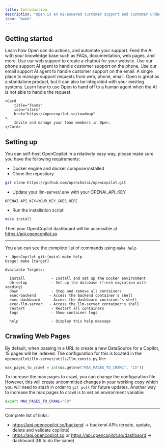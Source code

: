 ```yaml
---
title: Introduction
description: "Open is an AI-powered customer support and customer understanding platform. It can run your entire customer support on autopilot and save up to $100K a year. Open can also help you understand your customers better and suggest the next 10 features to implement, just by analyzing your customer data."
icon: "book"
---
```



## Getting started

<CardGroup cols={2}>
    <Card
        title="Taking action with Open"
        icon="bolt"
        href="taking-actions"
    >
       Learn how Open can do actions, and automate your support.
    </Card>
    <Card
        title="Knowledge base"
        icon="book"
        href="/kbase"
    >
        Feed the AI with your knowledge base such as FAQs, documentation, web pages, and more.
    </Card>
    <Card
        title="Web support"
        icon="sun"
        href="/widget/embed"
    >
        Use our web support to create a chatbot for your website.
    </Card>
    <Card
        title="Phone support"
        icon="phone"
        href="phone/new"
    >
        Use our phone support AI agent to handle customer support on the phone.
    </Card>
    <Card
        title="Email support"
        icon="envelope"
        href="email/new"
    >
        Use our email support AI agent to handle customer support on the email.
    </Card>
    <Card
        title="Inbox"
        icon="inbox"
        href="inbox/intro"
    >
       A single place to manage support requests from web, phone, email. 
    </Card>
    <Card
        title="Integrations"
        icon="stars"
        href="https://opencopilot.so/roadmap"
    >
        Open is great as a standalone product, but it can also be integrated with your existing systems.
    </Card>
        <Card
        title="Human handoff"
        icon="stars"
        href="https://opencopilot.so/roadmap"
    >
        Learn how to use Open to hand off to a human agent when the AI is not able to handle the request.
    </Card>
    
    <Card
        title="Teams"
        icon="stars"
        href="https://opencopilot.so/roadmap"
    >
        Invite and manage your team members in Open.
    </Card>

</CardGroup>




## Setting up

You can self-host OpenCopilot in a relatively easy way, please make sure you have the following requirements:

- Docker engine and docker compose installed
- Clone the repository

```bash
git clone https://github.com/openchatai/opencopilot.git
```

- Update your llm-server/.env with your OPENAI_API_KEY

```dotenv
OPENAI_API_KEY=YOUR_KEY_GOES_HERE
```

- Run the installation script

```bash
make install
```
Then your OpenCopilot dashboard will be accessible at https://api.opencopilot.so


----

You also can see the complete list of commands using `make help`
```
➜  OpenCopilot git:(main) make help
Usage: make [target]

Available Targets:

  install            - Install and set up the Docker environment
  db-setup           - Set up the database (fresh migration with seeding)
  down               - Stop and remove all containers
  exec-backend      - Access the backend container's shell
  exec-dashboard    - Access the dashboard container's shell
  exec-llm-server   - Access the llm-server container's shell
  restart            - Restart all containers
  logs               - Show container logs

  help               - Display this help message
```

## Crawling Web Pages

By default, when passing in a URL to create a new DataSource for a Copilot, 15 pages will be indexed. The configuration for this is located in the `opencopilot/llm-server/utils/llm_consts.py` file:

```python
max_pages_to_crawl = int(os.getenv("MAX_PAGES_TO_CRAWL", "15"))
```

To increase the max pages to crawl, you can change the configuration file. However, this will create uncommitted changes in your working copy which you will need to stash in order to `git pull` for future updates. Another way to increase the max pages to crawl is to set an environment variable:

```bash
export MAX_PAGES_TO_CRAWL="50"
```
-----

Complete list of links:

- https://api.opencopilot.so/backend -> backend APIs (create, update, delete and validate copilots)
- https://api.opencopilot.so or https://api.opencopilot.so/dashbaord -> dashboard (UI to do the same)


